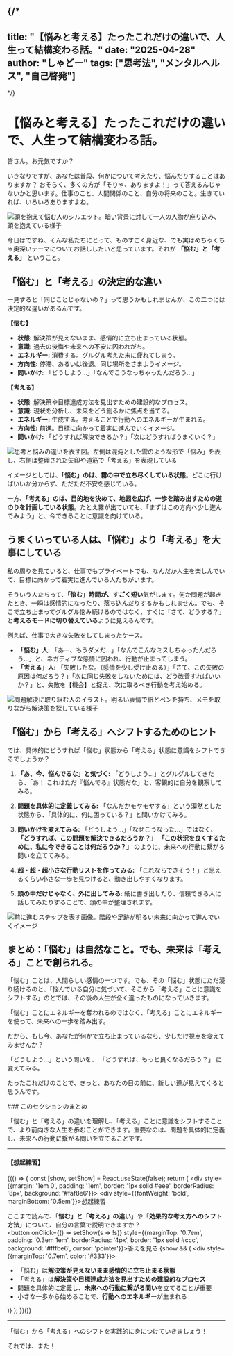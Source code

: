
{/*
---
title: "【悩みと考える】たったこれだけの違いで、人生って結構変わる話。"
date: "2025-04-28"
author: "しゃどー"
tags: ["思考法", "メンタルヘルス", "自己啓発"]
---
*/}

# 【悩みと考える】たったこれだけの違いで、人生って結構変わる話。

皆さん。お元気ですか？

いきなりですが、あなたは普段、何かについて考えたり、悩んだりすることはありますか？ おそらく、多くの方が「そりゃ、ありますよ！」って答えるんじゃないかと思います。仕事のこと、人間関係のこと、自分の将来のこと。生きていれば、いろいろありますよね。

<Image 
  src="/images/ContentImages/WorryVsThink1.jpg" 
  alt="頭を抱えて悩む人のシルエット。暗い背景に対して一人の人物が座り込み、頭を抱えている様子" 
  width={600} 
  height={350} 
/>

今日はですね、そんな私たちにとって、ものすごく身近な、でも実はめちゃくちゃ奥深いテーマについてお話ししたいと思っています。それが **「悩む」と「考える」** ということ。

## 「悩む」と「考える」の決定的な違い

一見すると「同じことじゃないの？」って思うかもしれませんが、この二つには決定的な違いがあるんです。

**【悩む】**
* **状態:** 解決策が見えないまま、感情的に立ち止まっている状態。
* **意識:** 過去の後悔や未来への不安に囚われがち。
* **エネルギー:** 消費する。グルグル考えた末に疲れてしまう。
* **方向性:** 停滞、あるいは後退。同じ場所をさまようイメージ。
* **問いかけ:** 「どうしよう…」「なんでこうなっちゃったんだろう…」

**【考える】**
* **状態:** 解決策や目標達成方法を見出すための建設的なプロセス。
* **意識:** 現状を分析し、未来をどう創るかに焦点を当てる。
* **エネルギー:** 生成する。考えることで行動へのエネルギーが生まれる。
* **方向性:** 前進。目標に向かって着実に進んでいくイメージ。
* **問いかけ:** 「どうすれば解決できるか？」「次はどうすればうまくいく？」

<Image 
  src="/images/ContentImages/WorryVsThink2.jpg" 
  alt="思考と悩みの違いを表す図。左側は混沌とした雲のような形で「悩み」を表し、右側は整理された矢印や道筋で「考える」を表現している" 
  width={600} 
  height={350} 
/>

イメージとしては、**「悩む」のは、霧の中で立ち尽くしている状態**。どこに行けばいいか分からず、ただただ不安を感じている。

一方、**「考える」のは、目的地を決めて、地図を広げ、一歩を踏み出すための道のりを計画している状態**。たとえ霧が出ていても、「まずはこの方向へ少し進んでみよう」と、今できることに意識を向けている。

## うまくいっている人は、「悩む」より「考える」を大事にしている

私の周りを見ていると、仕事でもプライベートでも、なんだか人生を楽しんでいて、目標に向かって着実に進んでいる人たちがいます。

そういう人たちって、**「悩む」時間が、すごく短い**気がします。何か問題が起きたとき、一瞬は感情的になったり、落ち込んだりするかもしれません。でも、そこで立ち止まってグルグル悩み続けるのではなく、すぐに「さて、どうする？」と**考えるモードに切り替えている**ように見えるんです。

例えば、仕事で大きな失敗をしてしまったケース。

* **「悩む」人:** 「あー、もうダメだ…」「なんでこんなミスしちゃったんだろう…」と、ネガティブな感情に囚われ、行動が止まってしまう。
* **「考える」人:** 「失敗したな。（感情を少し受け止める）」「さて、この失敗の原因は何だろう？」「次に同じ失敗をしないためには、どう改善すればいいか？」と、失敗を【機会】と捉え、次に取るべき行動を考え始める。

<Image 
  src="/images/ContentImages/WorryVsThink3.jpg" 
  alt="問題解決に取り組む人のイラスト。明るい表情で紙とペンを持ち、メモを取りながら解決策を探している様子" 
  width={600} 
  height={350} 
/>

## 「悩む」から「考える」へシフトするためのヒント

では、具体的にどうすれば「悩む」状態から「考える」状態に意識をシフトできるでしょうか？

1. **「あ、今、悩んでるな」と気づく:**
   「どうしよう…」とグルグルしてきたら、「あ！ これはただ『悩んでる』状態だな」と、客観的に自分を観察してみる。

2. **問題を具体的に定義してみる:**
   「なんだかモヤモヤする」という漠然とした状態から、「具体的に、何に困っている？」と問いかけてみる。

3. **問いかけを変えてみる:**
   「どうしよう…」「なぜこうなった…」ではなく、
   **「どうすれば、この問題を解決できるだろうか？」**
   **「この状況を良くするために、私に今できることは何だろうか？」**
   のように、未来への行動に繋がる問いを立ててみる。

4. **超・超・超小さな行動リストを作ってみる:**
   「これならできそう！」と思えるくらい小さな一歩を見つけると、動き出しやすくなります。

5. **頭の中だけじゃなく、外に出してみる:**
   紙に書き出したり、信頼できる人に話してみたりすることで、頭の中が整理されます。

<Image 
  src="/images/ContentImages/WorryVsThink4.jpg" 
  alt="前に進むステップを表す画像。階段や足跡が明るい未来に向かって進んでいくイメージ" 
  width={600} 
  height={350} 
/>

## まとめ：「悩む」は自然なこと。でも、未来は「考える」ことで創られる。

「悩む」ことは、人間らしい感情の一つです。でも、その「悩む」状態にただ浸り続けるのと、「悩んでいる自分に気づいて、そこから<Highlight>「考える」ことに意識をシフトする</Highlight>」のとでは、その後の人生が全く違ったものになっていきます。

「悩む」ことにエネルギーを奪われるのではなく、「考える」ことにエネルギーを使って、未来への一歩を踏み出す。

だから、もし今、あなたが何かで立ち止まっているなら、少しだけ視点を変えてみませんか？

「どうしよう…」という問いを、
<Highlight>「どうすれば、もっと良くなるだろう？」</Highlight>
に変えてみる。

たったこれだけのことで、きっと、あなたの目の前に、新しい道が見えてくると思うんです。

<section className="section-summary">
### このセクションのまとめ

「悩む」と「考える」の違いを理解し、「考える」ことに意識をシフトすることで、より前向きな人生を歩むことができます。重要なのは、<Highlight>問題を具体的に定義し、未来への行動に繋がる問いを立てること</Highlight>です。

---

#### 【想起練習】  

{(() => {
  const [show, setShow] = React.useState(false);
  return (
    <div style={{margin: '1em 0', padding: '1em', border: '1px solid #eee', borderRadius: '8px', background: '#faf8e6'}}>
      <div style={{fontWeight: 'bold', marginBottom: '0.5em'}}>想起練習</div>
      <div>ここまで読んで、「<b>悩む」と「考える」の違い</b>」や「<b>効果的な考え方へのシフト方法</b>」について、自分の言葉で説明できますか？</div>
      <button onClick={() => setShow(s => !s)} style={{marginTop: '0.7em', padding: '0.3em 1em', borderRadius: '4px', border: '1px solid #ccc', background: '#fffbe6', cursor: 'pointer'}}>答えを見る</button>
      {show && (
        <div style={{marginTop: '0.7em', color: '#333'}}>
          <ul>
            <li>「悩む」は<strong>解決策が見えないまま感情的に立ち止まる状態</strong></li>
            <li>「考える」は<strong>解決策や目標達成方法を見出すための建設的なプロセス</strong></li>
            <li>問題を具体的に定義し、<strong>未来への行動に繋がる問い</strong>を立てることが重要</li>
            <li>小さな一歩から始めることで、<strong>行動へのエネルギー</strong>が生まれる</li>
          </ul>
        </div>
      )}
    </div>
  );
})()}

---

「悩む」から「考える」へのシフトを実践的に身につけていきましょう！
</section>

それでは、また！
